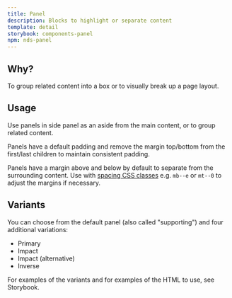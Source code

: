 ```yaml
---
title: Panel
description: Blocks to highlight or separate content
template: detail
storybook: components-panel
npm: nds-panel
---
```


## Why?

To group related content into a box or to visually break up a page layout.

## Usage

Use panels in side panel as an aside from the main content, or to group related content.

Panels have a default padding and remove the margin top/bottom from the first/last children to maintain consistent padding.

Panels have a margin above and below by default to separate from the surrounding content. Use with <a href="{{ site.baseurl }}{% link foundations/spacing.md %}#css-classes">spacing CSS classes</a> e.g. `mb--e` or `mt--0` to adjust the margins if necessary.

## Variants

You can choose from the default panel (also called "supporting") and four additional variations:

- Primary
- Impact
- Impact (alternative)
- Inverse

For examples of the variants and for examples of the HTML to use, see Storybook.
